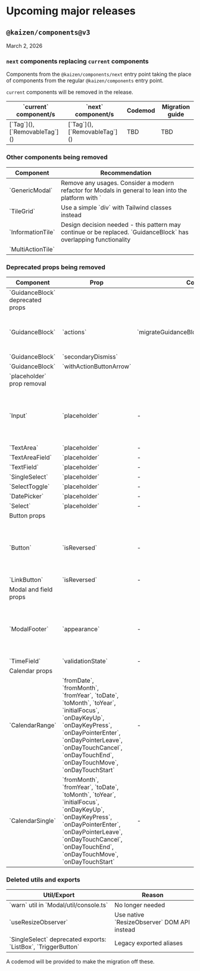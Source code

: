 
<Meta title="Releases/Upcoming major releases" />

# Upcoming major releases

## `@kaizen/components@v3`

March 2, 2026

### `next` components replacing `current` components

Components from the `@kaizen/components/next` entry point taking the place of components from the regular `@kaizen/components` entry point.

`current` components will be removed in the release.

<table>
  <thead>
    <tr>
      <th>`current` component/s</th>
      <th>`next` component/s</th>
      <th>Codemod</th>
      <th>Migration guide</th>
    </tr>
  </thead>
  <tbody>
    <tr>
      <td>[`Tag`](), [`RemovableTag`]()</td>
      <td>[`Tag`](), [`RemovableTag`]()</td>
      <td>TBD</td>
      <td>TBD</td>
    </tr>
  </tbody>
</table>

### Other components being removed

<table>
  <thead>
    <tr>
      <th>Component</th>
      <th>Recommendation</th>
    </tr>
  </thead>
  <tbody>
    <tr>
      <td>
        `GenericModal`
      </td>
      <td>Remove any usages. Consider a modern refactor for Modals in general to lean into the platform with `<dialog>`</td>
    </tr>
    <tr>
      <td>
        `TileGrid`
      </td>
      <td>Use a simple `div` with Tailwind classes instead</td>
    </tr>
    <tr>
      <td>
        `InformationTile`
      </td>
      <td rowSpan={2}>Design decision needed - this pattern may continue or be replaced. `GuidanceBlock` has overlapping functionality</td>
    </tr>
    <tr>
      <td>
        `MultiActionTile`
      </td>
    </tr>
  </tbody>
</table>

### Deprecated props being removed

<table>
  <thead>
    <tr>
      <th>Component</th>
      <th>Prop</th>
      <th>Codemod</th>
      <th>Reason/Migration guide</th>
    </tr>
  </thead>
  <tbody>
    <tr>
      <td colSpan={4}>`GuidanceBlock` deprecated props</td>
    </tr>
    <tr>
      <td>`GuidanceBlock`</td>
      <td>`actions`</td>
      <td rowSpan={3}>`migrateGuidanceBlockActionsToActionsSlot`</td>
      <td rowSpan={3}>
        Deprecated in v1 - [Migration
        guide](/?path=/docs/components-guidanceblock-migration-guide--docs)
      </td>
    </tr>
    <tr>
      <td>`GuidanceBlock`</td>
      <td>`secondaryDismiss`</td>
    </tr>
    <tr>
      <td>`GuidanceBlock`</td>
      <td>`withActionButtonArrow`</td>
    </tr>
    <tr>
      <td colSpan={4}>`placeholder` prop removal</td>
    </tr>
    <tr>
      <td>`Input`</td>
      <td>`placeholder`</td>
      <td>-</td>
      <td rowSpan={8}>
        Use of placeholder text goes against our a11y standards. Use the `labelText` prop to provide
        a concise name, and the `description` prop for any help text.
      </td>
    </tr>
    <tr>
      <td>`TextArea`</td>
      <td>`placeholder`</td>
      <td>-</td>
    </tr>
    <tr>
      <td>`TextAreaField`</td>
      <td>`placeholder`</td>
      <td>-</td>
    </tr>
    <tr>
      <td>`TextField`</td>
      <td>`placeholder`</td>
      <td>-</td>
    </tr>
    <tr>
      <td>`SingleSelect`</td>
      <td>`placeholder`</td>
      <td>-</td>
    </tr>
    <tr>
      <td>`SelectToggle`</td>
      <td>`placeholder`</td>
      <td>-</td>
    </tr>
    <tr>
      <td>`DatePicker`</td>
      <td>`placeholder`</td>
      <td>-</td>
    </tr>
    <tr>
      <td>`Select`</td>
      <td>`placeholder`</td>
      <td>-</td>
    </tr>
    <tr>
      <td colSpan={4}>Button props</td>
    </tr>
    <tr>
      <td>`Button`</td>
      <td>`isReversed`</td>
      <td>-</td>
      <td rowSpan={2}>
        Use the ReversedColors Provider instead. This is here to support gradual migration to the
        ReversedColors Provider and will take precedence if a value is provided.
      </td>
    </tr>
    <tr>
      <td>`LinkButton`</td>
      <td>`isReversed`</td>
      <td>-</td>
    </tr>
    <tr>
      <td colSpan={4}>Modal and field props</td>
    </tr>
    <tr>
      <td>`ModalFooter`</td>
      <td>`appearance`</td>
      <td>-</td>
      <td>
        We are no longer supporting different appearances for ModalFooter, instead there will only
        be a single default appearance set by the Button.
      </td>
    </tr>
    <tr>
      <td>`TimeField`</td>
      <td>`validationState`</td>
      <td>-</td>
      <td>Remove usage</td>
    </tr>
    <tr>
      <td colSpan={4}>Calendar props</td>
    </tr>
    <tr>
      <td>`CalendarRange`</td>
      <td>
        `fromDate`, `fromMonth`, `fromYear`, `toDate`, `toMonth`, `toYear`, `initialFocus`,
        `onDayKeyUp`, `onDayKeyPress`, `onDayPointerEnter`, `onDayPointerLeave`, `onDayTouchCancel`,
        `onDayTouchEnd`, `onDayTouchMove`, `onDayTouchStart`
      </td>
      <td>-</td>
      <td rowSpan={2}>React Day Picker has had these props deprecated</td>
    </tr>
    <tr>
      <td>`CalendarSingle`</td>
      <td>
        `fromMonth`, `fromYear`, `toDate`, `toMonth`, `toYear`, `initialFocus`, `onDayKeyUp`,
        `onDayKeyPress`, `onDayPointerEnter`, `onDayPointerLeave`, `onDayTouchCancel`,
        `onDayTouchEnd`, `onDayTouchMove`, `onDayTouchStart`
      </td>
      <td>-</td>
    </tr>
  </tbody>
</table>

### Deleted utils and exports

<table>
  <thead>
    <tr>
      <th>Util/Export</th>
      <th>Reason</th>
    </tr>
  </thead>
  <tbody>
    <tr>
      <td>`warn` util in `Modal/util/console.ts`</td>
      <td>No longer needed</td>
    </tr>
    <tr>
      <td>`useResizeObserver`</td>
      <td>Use native `ResizeObserver` DOM API instead</td>
    </tr>
    <tr>
      <td>`SingleSelect` deprecated exports: `ListBox`, `TriggerButton`</td>
      <td>Legacy exported aliases</td>
    </tr>
  </tbody>
</table>

A codemod will be provided to make the migration off these.
